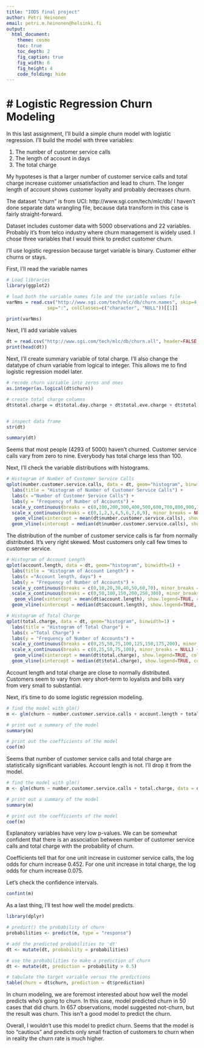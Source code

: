 ```yaml
---
title: "IODS final project"
author: Petri Heinonen
email: petri.m.heinonen@helsinki.fi
output:
  html_document:
    theme: cosmo
    toc: true
    toc_depth: 2
    fig_caption: true
    fig_width: 6
    fig_height: 4
    code_folding: hide
---
```


# # Logistic Regression Churn Modeling

In this last assignment, I'll build a simple churn model with logistic regression. I'll build the model with three variables:

1. The number of customer service calls
2. The length of account in days
3. The total charge

My hypoteses is that a larger number of customer service calls and total charge increase customer unsatisfaction and lead to churn. The longer length of account shows customer loyalty and probably decreases churn.

The dataset "churn" is from UCI: http://www.sgi.com/tech/mlc/db/
I haven't done separate data wrangling file, because data transform in this case is fairly straight-forward.

Dataset includes customer data with 5000 observations and 22 variables. Probably it's from telco industry where churn management is widely used. I chose three variables that I would think to predict customer churn.

I'll use logistic regression because target variable is binary. Customer either churns or stays.

First, I'll read the variable names

```r
# Load libraries
library(ggplot2)

# load both the variable names file and the variable values file
varNms = read.csv("http://www.sgi.com/tech/mlc/db/churn.names", skip=4, header=FALSE,
               sep=":", colClasses=c("character", "NULL"))[[1]]

print(varNms)
```


Next, I'll add variable values

```r
dt = read.csv("http://www.sgi.com/tech/mlc/db/churn.all", header=FALSE, col.names=c(varNms,"churn"))
print(head(dt))
```

Next, I'll create summary variable of total charge. I'll also change the datatype of churn variable from logical to integer. This allows me to find logistic regression model later.


```r

# recode churn variable into zeros and ones
as.integer(as.logical(dt$churn))

# create total charge columns
dt$total.charge = dt$total.day.charge + dt$total.eve.charge + dt$total.night.charge + dt$total.intl.charge


# inspect data frame
str(dt)
```

```r

summary(dt)

```

Seems that most people (4293 of 5000) haven't churned. Customer service calls vary from zero to nine. Everybody has total charge less than 100.

Next, I'll check the variable distributions with histograms.

```r
# Histogram of Number of Customer Service Calls
qplot(number.customer.service.calls, data = dt, geom="histogram", binwidth=1) +
  labs(title = "Histogram of Number of Customer Service Calls") +
  labs(x ="Number of Customer Service Calls") +
  labs(y = "Frequency of Number of Accounts") +
  scale_y_continuous(breaks = c(0,100,200,300,400,500,600,700,800,900,1000,1100,1200,1300, 1400, 1500), minor_breaks = NULL) +
  scale_x_continuous(breaks = c(0,1,2,3,4,5,6,7,8,9), minor_breaks = NULL) +
   geom_vline(xintercept = mean(dt$number.customer.service.calls), show.legend=TRUE, color="red", labels("average")) +
  geom_vline(xintercept = median(dt$number.customer.service.calls), show.legend=TRUE, color="blue", labels("Median"))
```

The distribution of the number of customer service calls is far from normally distributed. It's very right skewed. Most customers only call few times to customer service.

```r
# Histogram of Account Length
qplot(account.length, data = dt, geom="histogram", binwidth=1) +
  labs(title = "Histogram of Account Length") +
  labs(x ="Account length, days") +
  labs(y = "Frequency of Number of Accounts") +
  scale_y_continuous(breaks = c(0,10,20,30,40,50,60,70), minor_breaks = NULL) +
  scale_x_continuous(breaks = c(0,50,100,150,200,250,300), minor_breaks = NULL) +
   geom_vline(xintercept = mean(dt$account.length), show.legend=TRUE, color="red", labels("average")) +
  geom_vline(xintercept = median(dt$account.length), show.legend=TRUE, color="blue", labels("Median"))
```


```r
# Histogram of Total Charge
qplot(total.charge, data = dt, geom="histogram", binwidth=1) +
  labs(title = "Histogram of Total Charge") +
  labs(x ="Total Charge") +
  labs(y = "Frequency of Number of Accounts") +
  scale_y_continuous(breaks = c(0,25,50,75,100,125,150,175,200), minor_breaks = NULL) +
  scale_x_continuous(breaks = c(0,25,50,75,100), minor_breaks = NULL) +
   geom_vline(xintercept = mean(dt$total.charge), show.legend=TRUE, color="red", labels("average")) +
  geom_vline(xintercept = median(dt$total.charge), show.legend=TRUE, color="blue", labels("Median"))


```

Account length and total charge are close to normally distributed. Customers seem to vary from very short-term to loyalists and bills vary from very small to substantial.

Next, it's time to do some logistic regression modeling.

```r
# find the model with glm()
m <- glm(churn ~ number.customer.service.calls + account.length + total.charge, data = dt, family = "binomial")

# print out a summary of the model
summary(m)

# print out the coefficients of the model
coef(m) 
```

Seems that number of customer service calls and total charge are statistically significant variables. Account length is not. I'll drop it from the model.

```r
# find the model with glm()
m <- glm(churn ~ number.customer.service.calls + total.charge, data = dt, family = "binomial")

# print out a summary of the model
summary(m)

# print out the coefficients of the model
coef(m) 
```
Explanatory variables have very low p-values. We can be somewhat confident that there is an association between number of customer service calls and total charge with the probability of churn.

Coefficients tell that for one unit increase in customer service calls, the log odds for churn increase 0.452. For one unit increase in total charge, the log odds for churn increase 0.075.

Let's check the confidence intervals.

```r
confint(m)
```

As a last thing, I'll test how well the model predicts.

```r
library(dplyr)

# predict() the probability of churn
probabilities <- predict(m, type = "response")

# add the predicted probabilities to 'dt'
dt <- mutate(dt, probability = probabilities)

# use the probabilities to make a prediction of churn
dt <- mutate(dt, prediction = probability > 0.5)

# tabulate the target variable versus the predictions
table(churn = dt$churn, prediction = dt$prediction)
```

In churn modeling, we are foremost interested about how well the model predicts who's going to churn. In this case, model predicted churn in 50 cases that did churn. In 657 observations, model suggested not-churn, but the result was churn. This isn't a good model to predict the churn. 

Overall, I wouldn't use this model to predict churn. Seems that the model is too "cautious" and predicts only small fraction of customers to churn when in reality the churn rate is much higher.
